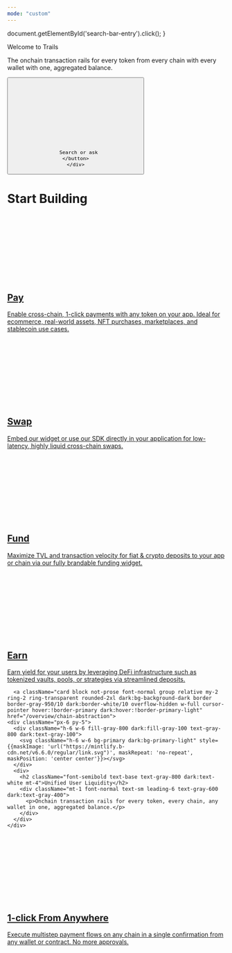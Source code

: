 ```yaml
---
mode: "custom"
---
```



  document.getElementById('search-bar-entry').click();
}


<div className="relative w-full flex items-center justify-center" style={{ 
  height: '26rem', 
  overflow: 'hidden',
  background: 'linear-gradient(135deg, #f4f4f5 0%, #e4e4e7 25%, #d4d4d8 50%, #a1a1aa 75%, #f4f4f5 100%)',
  backgroundSize: '400% 400%',
  animation: 'gradientFlow 20s ease infinite'
}}>
  <style jsx>{`
    @keyframes gradientFlow {
      0% { background-position: 0% 50%; }
      25% { background-position: 100% 50%; }
      50% { background-position: 100% 100%; }
      75% { background-position: 0% 100%; }
      100% { background-position: 0% 50%; }
    }
  `}</style>
  <div className="absolute inset-0" style={{
    background: 'radial-gradient(circle at 20% 80%, rgba(244, 244, 245, 0.3) 0%, transparent 50%), radial-gradient(circle at 80% 20%, rgba(228, 228, 231, 0.3) 0%, transparent 50%)',
  }}></div>
  <div className="absolute inset-0 bg-gradient-to-br from-transparent via-transparent to-black/10"></div>
  <div className="relative z-10" style={{ position: 'absolute', textAlign: 'center', padding: '0 1rem' }}>
    <div
      className="text-gray-800 dark:text-white"
      style={{
       fontWeight: '600',
       fontSize: '42px',
       margin: '0',
       marginBottom: '1.5rem'
      }}
    >
      Welcome to Trails
    </div>
    <p
      className="text-gray-700"
      style={{
        margin: '0 auto',
        marginBottom: '2rem',
        fontWeight: '500',
        fontSize: '24px',
        maxWidth: '42rem',
        textAlign: 'center'
      }}
    >
      The onchain transaction rails for every token from every chain with every wallet with one, aggregated balance.
    </p>
    <div className="flex items-center justify-center">
    <button
      type="button"
      className="hidden w-full lg:flex items-center text-sm leading-6 rounded-lg py-1.5 pl-2.5 pr-3 shadow-sm text-gray-400 dark:text-white/50 bg-background-light dark:bg-background-dark dark:brightness-[1.1] dark:ring-1 dark:hover:brightness-[1.25] ring-1 ring-gray-400/20 hover:ring-gray-600/25 dark:ring-gray-600/30 dark:hover:ring-gray-500/30 focus:outline-primary"
      id="home-search-entry"
      style={{
        maxWidth: '28rem',
      }}
      onClick={openSearch}
    >
      <svg
        className="h-4 w-4 ml-1.5 flex-none bg-gray-500 hover:bg-gray-600 dark:bg-white/50 dark:hover:bg-white/70"
        style={{
        marginRight: '0.5rem',
         maskImage:
           'url("https://mintlify.b-cdn.net/v6.5.1/solid/magnifying-glass.svg")',
         maskRepeat: 'no-repeat',
         maskPosition: 'center center',
        }}
      />

      Search or ask
    </button>
    </div>
  </div>
</div>
<div
  style={{marginTop: '2rem', marginBottom: '8rem', maxWidth: '70rem', marginLeft: 'auto',
  marginRight: 'auto', paddingLeft: '1.25rem',
  paddingRight: '1.25rem' }}
>

<h1 className="text-center text-gray-900 dark:text-white text-4xl font-bold mb-8" style={{ fontSize: '2rem', marginTop: '6rem', marginBottom: '2.5rem' }}>
Start Building
</h1>

<div className="not-prose grid gap-x-4 sm:grid-cols-4">

  <a className="card block not-prose font-normal group relative my-2 ring-2 ring-transparent rounded-2xl dark:bg-background-dark border border-gray-950/10 dark:border-white/10 overflow-hidden w-full cursor-pointer hover:!border-primary dark:hover:!border-primary-light" href="/examples/pay">
    <div className="px-6 py-5">
      <div className="h-6 w-6 fill-gray-800 dark:fill-gray-100 text-gray-800 dark:text-gray-100">
        <svg className="h-6 w-6 bg-primary dark:bg-primary-light" style={{maskImage: 'url("https://mintlify.b-cdn.net/v6.6.0/regular/bolt.svg")', maskRepeat: 'no-repeat', maskPosition: 'center center'}}></svg>
      </div>
      <div>
        <h2 className="font-semibold text-base text-gray-800 dark:text-white mt-4">Pay</h2>
        <div className="mt-1 font-normal text-sm leading-6 text-gray-600 dark:text-gray-400">
          <p>Enable cross-chain, 1-click payments with any token on your app. Ideal for ecommerce, real-world assets, NFT purchases, marketplaces, and stablecoin use cases.</p>
        </div>
      </div>
    </div>
  </a>

  <a className="card block not-prose font-normal group relative my-2 ring-2 ring-transparent rounded-2xl dark:bg-background-dark border border-gray-950/10 dark:border-white/10 overflow-hidden w-full cursor-pointer hover:!border-primary dark:hover:!border-primary-light" href="/examples/swap">
    <div className="px-6 py-5">
      <div className="h-6 w-6 fill-gray-800 dark:fill-gray-100 text-gray-800 dark:text-gray-100">
        <svg className="h-6 w-6 bg-primary dark:bg-primary-light" style={{maskImage: 'url("https://mintlify.b-cdn.net/v6.6.0/regular/arrows-rotate.svg")', maskRepeat: 'no-repeat', maskPosition: 'center center'}}></svg>
      </div>
      <div>
        <h2 className="font-semibold text-base text-gray-800 dark:text-white mt-4">Swap</h2>
        <div className="mt-1 font-normal text-sm leading-6 text-gray-600 dark:text-gray-400">
          <p>Embed our widget or use our SDK directly in your application for low-latency, highly liquid cross-chain swaps.</p>
        </div>
      </div>
    </div>
  </a>

  <a className="card block not-prose font-normal group relative my-2 ring-2 ring-transparent rounded-2xl dark:bg-background-dark border border-gray-950/10 dark:border-white/10 overflow-hidden w-full cursor-pointer hover:!border-primary dark:hover:!border-primary-light" href="/examples/fund">
    <div className="px-6 py-5">
      <div className="h-6 w-6 fill-gray-800 dark:fill-gray-100 text-gray-800 dark:text-gray-100">
        <svg className="h-6 w-6 bg-primary dark:bg-primary-light" style={{maskImage: 'url("https://mintlify.b-cdn.net/v6.6.0/regular/money-bill.svg")', maskRepeat: 'no-repeat', maskPosition: 'center center'}}></svg>
      </div>
      <div>
        <h2 className="font-semibold text-base text-gray-800 dark:text-white mt-4">Fund</h2>
        <div className="mt-1 font-normal text-sm leading-6 text-gray-600 dark:text-gray-400">
          <p>Maximize TVL and transaction velocity for fiat & crypto deposits to your app or chain via our fully brandable funding widget.</p>
        </div>
      </div>
    </div>
  </a>

  
  <a className="card block not-prose font-normal group relative my-2 ring-2 ring-transparent rounded-2xl dark:bg-background-dark border border-gray-950/10 dark:border-white/10 overflow-hidden w-full cursor-pointer hover:!border-primary dark:hover:!border-primary-light" href="/examples/earn">
    <div className="px-6 py-5">
      <div className="h-6 w-6 fill-gray-800 dark:fill-gray-100 text-gray-800 dark:text-gray-100">
        <svg className="h-6 w-6 bg-primary dark:bg-primary-light" style={{maskImage: 'url("https://mintlify.b-cdn.net/v6.6.0/regular/wallet.svg")', maskRepeat: 'no-repeat', maskPosition: 'center center'}}></svg>
      </div>
      <div>
        <h2 className="font-semibold text-base text-gray-800 dark:text-white mt-4">Earn</h2>
        <div className="mt-1 font-normal text-sm leading-6 text-gray-600 dark:text-gray-400">
          <p>Earn yield for your users by leveraging DeFi infrastructure such as tokenized vaults, pools, or strategies via streamlined deposits.</p>
        </div>
      </div>
    </div>
  </a>

</div>


<div className="not-prose grid gap-x-4 sm:grid-cols-2">

      <a className="card block not-prose font-normal group relative my-2 ring-2 ring-transparent rounded-2xl dark:bg-background-dark border border-gray-950/10 dark:border-white/10 overflow-hidden w-full cursor-pointer hover:!border-primary dark:hover:!border-primary-light" href="/overview/chain-abstraction">
    <div className="px-6 py-5">
      <div className="h-6 w-6 fill-gray-800 dark:fill-gray-100 text-gray-800 dark:text-gray-100">
        <svg className="h-6 w-6 bg-primary dark:bg-primary-light" style={{maskImage: 'url("https://mintlify.b-cdn.net/v6.6.0/regular/link.svg")', maskRepeat: 'no-repeat', maskPosition: 'center center'}}></svg>
      </div>
      <div>
        <h2 className="font-semibold text-base text-gray-800 dark:text-white mt-4">Unified User Liquidity</h2>
        <div className="mt-1 font-normal text-sm leading-6 text-gray-600 dark:text-gray-400">
          <p>Onchain transaction rails for every token, every chain, any wallet in one, aggregated balance.</p>
        </div>
      </div>
    </div>
  </a>
  

  <a className="card block not-prose font-normal group relative my-2 ring-2 ring-transparent rounded-2xl dark:bg-background-dark border border-gray-950/10 dark:border-white/10 overflow-hidden w-full cursor-pointer hover:!border-primary dark:hover:!border-primary-light" href="/overview/1-click-payments">
    <div className="px-6 py-5">
      <div className="h-6 w-6 fill-gray-800 dark:fill-gray-100 text-gray-800 dark:text-gray-100">
        <svg className="h-6 w-6 bg-primary dark:bg-primary-light" style={{maskImage: 'url("https://mintlify.b-cdn.net/v6.6.0/regular/bridge.svg")', maskRepeat: 'no-repeat', maskPosition: 'center center'}}></svg>
      </div>
      <div>
        <h2 className="font-semibold text-base text-gray-800 dark:text-white mt-4">1-click From Anywhere</h2>
        <div className="mt-1 font-normal text-sm leading-6 text-gray-600 dark:text-gray-400">
          <p>Execute multistep payment flows on any chain in a single confirmation from any wallet or contract. No more approvals.</p>
        </div>
      </div>
    </div>
  </a>
</div>



</div>